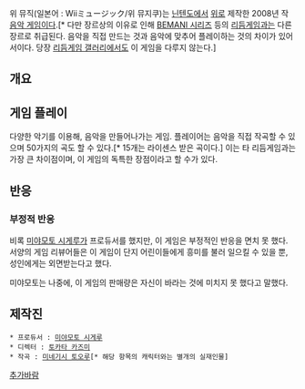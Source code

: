 위 뮤직(일본어 : Wiiミュージック/위 뮤지쿠)는 [[닌텐도]]에서 [[위]]로 제작한 2008년 작 [[음악 게임]]이다.[* 다만 장르상의 이유로 인해 [[BEMANI 시리즈]] 등의 [[리듬게임]]과는 다른 장르로 취급된다. 음악을 직접 만드는 것과 음악에 맞추어 플레이하는 것의 차이가 있어서이다. 당장 [[리듬게임 갤러리]]에서도 이 게임을 다루지 않는다.]

== 개요 ==

== 게임 플레이 ==

다양한 악기를 이용해, 음악을 만들어나가는 게임. 플레이어는 음악을 직접 작곡할 수 있으며 50가지의 곡도 할 수 있다.[* 15개는 라이센스 받은 곡이다.] 이는 타 리듬게임과는 가장 큰 차이점이며, 이 게임의 독특한 장점이라고 할 수가 있다.

== 반응 ==

=== 부정적 반응 ===

비록 [[미야모토 시게루]]가 프로듀서를 했지만, 이 게임은 부정적인 반응을 면치 못 했다. 서양의 게임 리뷰어들은 이 게임이 단지 어린이들에게 흥미를 불러 일으킬 수 있을 뿐, 성인에게는 외면받는다고 했다.

미야모토는 나중에, 이 게임의 판매량은 자신이 바라는 것에 미치지 못 했다고 말했다.

== 제작진 ==

 * 프로듀서 : [[미야모토 시게루]]
 * 디렉터 : [[토카타 카즈미]]
 * 작곡 : [[미네기시 토오루]][* 해당 항목의 캐릭터와는 별개의 실재인물]

[[추가바람]]
